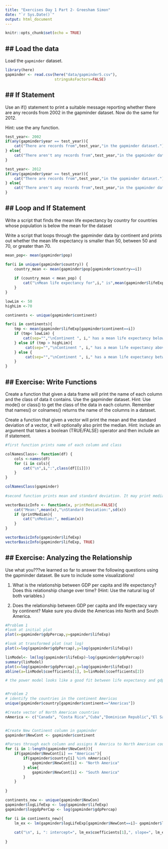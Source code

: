 ```yaml
---
title: "Exercises Day 1 Part 2- Greesham Simon"
date: "`r Sys.Date()`"
output: html_document
---
```


```r
knitr::opts_chunk$set(echo = TRUE)
```

## ## Load the data

Load the `gapminder` dataset.


```r
library(here)
gapminder <- read.csv(here("data/gapminder5.csv"), 
                      stringsAsFactors=FALSE)
```

## ## If Statement

Use an if() statement to print a suitable message reporting whether there are any records from 2002 in the gapminder dataset. Now do the same for 2012.

Hint: use the any function.


```r
test_year<- 2002
if(any(gapminder$year == test_year)){
    cat("There are records from",test_year,"in the gapminder dataset.")
} else{
    cat("There aren't any records from",test_year,"in the gapminder dataset.")
}

test_year<- 2012
if(any(gapminder$year == test_year)){
    cat("There are records from",test_year,"in the gapminder dataset.")
} else{
    cat("There aren't any records from",test_year,"in the gapminder dataset.")
}
```
## ## Loop and If Statement

Write a script that finds the mean life expectancy by country for countries whose population is below the mean for the dataset

Write a script that loops through the gapminder data by continent and prints out whether the mean life expectancy is smaller than 50, between 50 and 70, or greater than 70.


```r
mean_pop<- mean(gapminder$pop)

for(i in unique(gapminder$country)) {
    country_mean <- mean(gapminder$pop[gapminder$country==i])
    
    if (country_mean < mean_pop) {
        cat("\nMean life expectancy for",i," is",mean(gapminder$lifeExp[gapminder$country == i]),".")
    }
}

lowLim <- 50
highLim <-70

continents <- unique(gapminder$continent)

for(i in continents){
    tmp <- mean(gapminder$lifeExp[gapminder$continent==i])
    if (tmp< lowLim) {
        cat(sep="","\nContinent ", i," has a mean life expectancy below ", lowLim,"." )
    } else if (tmp > highLim){
         cat(sep="","\nContinent ", i," has a mean life expectancy above ", highLim,"." )
    } else {
         cat(sep="","\nContinent ", i," has a mean life expectancy between ", lowLim," and ", highLim, "." )
    }
}

```

## ## Exercise: Write Functions

Create a function that given a data frame will print the name of each column and the class of data it contains. Use the gapminder dataset. Hint: Use mode() or class() to get the class of the data in each column. Remember that names() or colnames() returns the name of the columns in a dataset.

Create a function that given a vector will print the mean and the standard deviation of a vector, it will optionally also print the median. Hint: include an argument that takes a boolean (TRUE/FALSE) operator and then include an if statement.


```r

#first function prints name of each column and class

colNamesClass<- function(df) {
    cols <-names(df)
    for (i in cols){
        cat("\n",i,":",class(df[[i]]))
    }
}

colNamesClass(gapminder)
    
#second function prints mean and standard deviation. It may print median if printMedian is set to True

vectorBasicInfo <- function(x, printMedian=FALSE){
    cat("Mean:",mean(x),"\nStandard Deviation:",sd(x))
    if (printMedian){
        cat("\nMedian:", median(x))
    }
}

vectorBasicInfo(gapminder$lifeExp)
vectorBasicInfo(gapminder$lifeExp, TRUE)

```

## ## Exercise: Analyzing the Relationship

Use what you???ve learned so far to answer the following questions using the gapminder dataset. Be sure to include some visualizations!

1. What is the relationship between GDP per capita and life expectancy? Does this relationship change over time? (Hint: Use the natural log of both variables.)

2. Does the relationship between GDP per capita and life expectacy vary by continent? Make sure you divide the Americas into North and South America.


```r
#Problem 1
#look at initial plot
plot(x=gapminder$gdpPercap,y=gapminder$lifeExp)

#look at transformed plot (nat log)
plot(x=log(gapminder$gdpPercap),y=log(gapminder$lifeExp))

linModel<- lm(log(gapminder$lifeExp)~log(gapminder$gdpPercap))
summary(linModel)
plot(x=log(gapminder$gdpPercap),y=log(gapminder$lifeExp))
abline(a=linModel$coefficients[1], b=linModel$coefficients[2])

# the power model looks like a good fit between life expectancy and gdp per capita


#Problem 2
# identify the countries in the continent Americas
unique(gapminder$country[gapminder$continent=="Americas"])

#Create vector of North American countries
nAmerica <- c("Canada", "Costa Rica","Cuba","Dominican Republic","El Salvador","Guatemala","Hait","Honduras","Jamaica", "Mexica", "Nicaragua", "Panama", "Trinidad and Tobago", "United States")


#Create New Continent column in gapminder
gapminder$NewCont <- gapminder$continent

#Parses through each column and assigns N America to North American countries and South America to the other "Americas" countries
for (i in 1:length(gapminder$NewCont)){
    if(gapminder$NewCont[i] == "Americas"){
        if(gapminder$country[i] %in% nAmerica){
            gapminder$NewCont[i] <- "North America"
        } else{
            gapminder$NewCont[i] <- "South America"
        }
    }
    
}

continents_new <- unique(gapminder$NewCon)
gapminder$logLifeExp <- log(gapminder$lifeExp)
gapminder$loggdpPerCap <- log(gapminder$gdpPercap)

for (i in continents_new){
    lm_ex <- lm(gapminder$logLifeExp[gapminder$NewCont==i]~ gapminder$loggdpPerCap[gapminder$NewCont==i])
    
    cat("\n", i, ": intercept=", lm_ex$coefficients[1],", slope=", lm_ex$coefficients[2])
    
}


```
